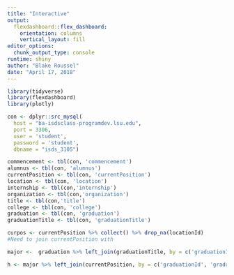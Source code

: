 ```yaml
---
title: "Interactive"
output: 
  flexdashboard::flex_dashboard:
    orientation: columns
    vertical_layout: fill
editor_options: 
  chunk_output_type: console
runtime: shiny
author: "Blake Roussel"
date: "April 17, 2018"
---
```


```r
library(tidyverse)
library(flexdashboard)
library(plotly)
```



```r
con <- dplyr::src_mysql(
  host = "ba-isdsclass-programdev.lsu.edu",
  port = 3306,
  user = 'student',
  password = 'student',
  dbname = "isds_3105") 

```


```r
commencement <- tbl(con, 'commencement')
alumnus <- tbl(con, 'alumnus')
currentPosition <- tbl(con, 'currentPosition')
location <- tbl(con, 'location')
internship <- tbl(con,'internship')
organization <- tbl(con,'organization')
title <- tbl(con,'title')
college <- tbl(con, 'college')
graduation <- tbl(con, 'graduation')
graduationTitle <- tbl(con, 'graduationTitle')


```

```r
curpos <- currentPosition %>% collect() %>% drop_na(locationId) 
#Need to join currentPosition with 

```

```r
major <-  graduation %>% left_join(graduationTitle, by = c('graduationId', 'graduationId')) %>% left_join(title, by = c('idTitle', 'idTitle')) %>% select(graduationId, majorName)

h <- major %>% left_join(currentPosition, by = c('graduationId', 'graduationId')) %>% select(graduationId, majorName, locationId) %>% left_join(location, by =c('locationId', 'locationId')) %>% count(is.na(state))
```

